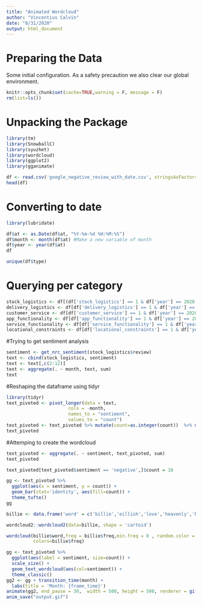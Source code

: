 ```yaml
---
title: "Animated Wordcloud"
author: "Vincentius Calvin"
date: "8/31/2020"
output: html_document
---
```


# Preparing the Data
Some initial configuration. As a safety precaution we also clear our global environment.
```r
knitr::opts_chunk$set(cache=TRUE,warning = F, message = F)
rm(list=ls())
```
# Unpacking the Package
```r
library(tm)
library(SnowballC)
library(syuzhet)
library(wordcloud)
library(ggplot2)
library(gganimate)

df <- read.csv('google_negative_review_with_date.csv', stringsAsFactors = F)
head(df)
```
# Converting to date
```r
library(lubridate)

df$at <- as.Date(df$at, "%Y-%m-%d %H:%M:%S") 
df$month <- month(df$at) #Make a new variable of month
df$year <- year(df$at)
df
```
```r
unique(df$type)
```
# Querying per category
```r
stock_logistics <- df[(df['stock_logistics'] == 1 & df['year'] == 2020 & df['month'] >= 3), c('review','month')]
delivery_logistics <- df[df['delivery_logistics'] == 1 & df['year'] == 2020 & df['month'] >= 3, c('review','month')]
customer_service <- df[df['customer_service'] == 1 & df['year'] == 2020 & df['month'] >= 3, c('review','month')]
app_functionality <- df[df['app_functionality'] == 1 & df['year'] == 2020 & df['month'] >= 3, c('review','month')]
service_functionality <- df[df['service_functionality'] == 1 & df['year'] == 2020 & df['month'] >= 3, c('review','month')]
locational_constraints <- df[df['locational_constraints'] == 1 & df['year'] == 2020 & df['month'] >= 3, c('review','month')]

```
#Trying to get sentiment analysis
```r
sentiment <- get_nrc_sentiment(stock_logistics$review)
text <- cbind(stock_logistics, sentiment)
text <- text[,c(2:12)]
text <- aggregate(. ~ month, text, sum)
text
```
#Reshaping the dataframe using tidyr
```r
library(tidyr)
text_pivoted <- pivot_longer(data = text, 
                       cols = -month, 
                       names_to = "sentiment", 
                       values_to = "count")
text_pivoted <- text_pivoted %>% mutate(count=as.integer(count))  %>% mutate(month=as.integer(month))
text_pivoted
```
#Attemping to create the wordcloud

```r
text_pivoted <- aggregate(. ~ sentiment, text_pivoted, sum)
text_pivoted
```

```r
text_pivoted[text_pivoted$sentiment == 'negative',]$count = 10
```


```r
gg <- text_pivoted %>%
  ggplot(aes(x = sentiment, y = count)) +
  geom_bar(stat='identity', aes(fill=count)) +
  theme_tufte()
gg
```

```r
billie <- data.frame('word' = c('billie','eillish','love','heavenly','beautiful','wait','omg','surprise','suck','finneas','where','go','bad','tear','repeat','again','upcoming','top','sound','song','audio','buzz','lag','online','lovely','voice','best','ever','sadness','sad','sing','live','distance','home','premium','lovely'), 'freq' = c(100,88,74,64,55,50,47,45,43,39,28,17,15,15,15,14,13,12,12,12,11,10,8,8,31,12,8,7,8,7,8,11,12,44,38,29))
```

```r
wordcloud2::wordcloud2(data=billie, shape = 'cartoid')
```


```r
wordcloud(billie$word,freq = billie$freq,min.freq = 0 , random.color = F, ordered.colors = T, rot.per=0.35, 
          colors=billie$freq)
```

```r
gg <- text_pivoted %>%
  ggplot(aes(label = sentiment, size=count)) +
  scale_size() +
  geom_text_wordcloud(aes(col=sentiment)) +
  theme_classic()
gg2 <- gg + transition_time(month) +
  labs(title = 'Month: {frame_time}')
animate(gg2, end_pause = 30,  width = 500, height = 500, renderer = gifski_renderer())
anim_save("output.gif")
```

